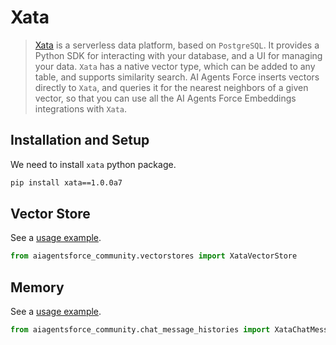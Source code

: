 # Xata

> [Xata](https://xata.io) is a serverless data platform, based on `PostgreSQL`. 
> It provides a Python SDK for interacting with your database, and a UI 
> for managing your data.
> `Xata` has a native vector type, which can be added to any table, and 
> supports similarity search. AI Agents Force inserts vectors directly to `Xata`, 
> and queries it for the nearest neighbors of a given vector, so that you can
> use all the AI Agents Force Embeddings integrations with `Xata`.


## Installation and Setup


We need to install `xata` python package.

```bash
pip install xata==1.0.0a7 
```

## Vector Store

See a [usage example](/docs/integrations/vectorstores/xata).

```python
from aiagentsforce_community.vectorstores import XataVectorStore
```

## Memory

See a [usage example](/docs/integrations/memory/xata_chat_message_history).

```python
from aiagentsforce_community.chat_message_histories import XataChatMessageHistory
```

